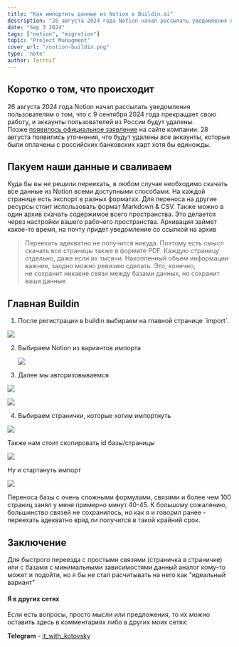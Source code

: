 ```yaml
---
title: "Как импортить данные из Notion в Buildin.ai"
description: "26 августа 2024 года Notion начал рассылать уведомления пользователям о том, что с 9 сентября 2024 года прекращает свою работу, и аккаунты пользователей из России будут удалены."
date: "Sep 3 2024"
tags: ["notion", "migration"] 
topic: "Project Managment"
cover_url: "/notion-buildin.png"
type: 'note'
author: TerrniT
---
```



## Коротко о том, что происходит

26 августа 2024 года Notion начал рассылать уведомления пользователям о том, что с 9 сентября 2024 года прекращает свою работу, и аккаунты пользователей из России будут удалены. Позже [появилось официальное заявление](https://www.notion.so/help/restrictions-for-customers-based-in-russia) на сайте компании. 28 августа появились уточнения, что будут удалены все аккаунты, которые были оплачены с российских банковских карт хотя бы единожды.

## Пакуем наши данные и сваливаем

Куда бы вы не решили переехать, в любом случае необходимо скачать все данные из Notion всеми доступными способами. На каждой странице есть экспорт в разных форматах. Для переноса на другие ресурсы стоит использовать формат Markdown & CSV. Также можно в один архив скачать содержимое всего пространства. Это делается через настройки вашего рабочего пространства. Архивация займет какое-то время, на почту придет уведомление со ссылкой на архив

> Переехать адекватно не получится никуда. Поэтому есть смысл скачать все страницы также в формате PDF. Каждую страницу отдельно, даже если их тысячи. Накопленный объем информации важнее, заодно можно ревизию сделать. Это, конечно, не сохранит никакие связи между базами данных, но сохранит ваши данные

## Главная Buildin

1.  После регистрации в buildin выбираем на главной странице \`import\`.
    

![](https://habrastorage.org/r/w1560/getpro/habr/upload_files/172/5f1/d32/1725f1d32735a9df473b7190e241ac51.png)

2.  Выбираем Notion из вариантов импорта
    
    ![](https://habrastorage.org/r/w1560/getpro/habr/upload_files/312/0ff/9c2/3120ff9c2406fb5f409c0c357f8d51cf.png)
    
3.  Далее мы авторизовываемся
    

![](https://habrastorage.org/r/w1560/getpro/habr/upload_files/007/366/c80/007366c80e08e5f740f917d9b794c82a.png)

![](https://habrastorage.org/r/w1560/getpro/habr/upload_files/261/3d8/aa5/2613d8aa55f02ad914f5a78f7b2c0986.png)

4.  Выбираем странички, которые хотим импортнуть
    

![](https://habrastorage.org/r/w1560/getpro/habr/upload_files/462/375/13e/46237513e5bb5b6c10e655d2d5fecdc0.png)

Также нам стоит скопировать id базы/страницы

![](https://habrastorage.org/r/w1560/getpro/habr/upload_files/709/bd9/9bf/709bd99bf2d7194454772b5cb59a86b6.png)

Ну и стартануть импорт

![](https://habrastorage.org/r/w1560/getpro/habr/upload_files/168/ac9/003/168ac9003d821531544aa01b2c8ebef7.png)

Переноса базы с очень сложными формулами, связями и более чем 100 страниц занял у меня примерно минут 40-45. К большому сожалению, большинство связей не сохранилось, но как я и говорил ранее - переехать адекватно вряд ли получится в такой крайний срок.

## Заключение

Для быстрого переезда с простыми связями (страничка в страничке) или с базами с минимальными зависимостями данный аналог кому-то может и подойти, но я бы не стал расчитывать на него как "идеальный вариант"  

#### Я в других сетях

Если есть вопросы, просто мысли или предложения, то их можно оставить здесь в комментариях либо в других моих сетях:

**Telegram** - [it\_with\_kotovsky](https://t.me/it_with_kotovsky)
